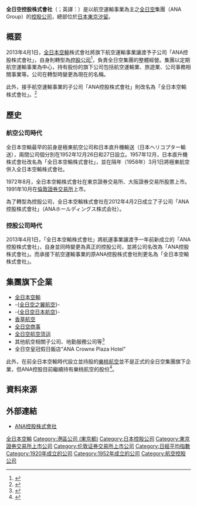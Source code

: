 {{noteTA
|1=zh-cn:全日空航空; zh-tw:全日本空輸; zh-hk:全日空; zh-sg:全日本航空
}}
{{Infobox company
| name                = ANA控股株式會社
| name_en             = ANA HOLDINGS INC.
| logo                = [[File:All_Nippon_Airways_Logo.svg|200px]]
| type                = [[上市公司|上市公司]]
| original_text       = ANAホールディングス株式会社
| other_text          = 全日空、ANA、ANA HD
| traded_as           = {{Tyo|9202}}
| predecessor         = [[全日本空輸|全日本空輸]]
| successor           = 
| foundation          = {{Start date|1952|12|27}}（日本直升機公司）<br>{{Start date|1920|02|09}}（公司登記上的日期）
| defunct             = <!-- {{End date|YYYY|MM|DD}} -->
| location            = [[日本|日本]] 〒105-7133<br/>[[東京都|東京都]][[港區_(東京都)|港區]][[東新橋_(東京都港區)|東新橋]]一丁目5番2號<br/>[[汐留城市中心|汐留城市中心]]
| chairman            = [[伊東信一郎|伊東信一郎]]
| industry            = [[航空|航空運輸業]]
| products            = 
| services            = 集團經營戰略擬定<br>經營、管理及附加業務等
| revenue             = 連結：1兆4835億8100萬日元<br>單獨：1兆2936億0600萬日元<br>（2013年，全日空時期）
| operating_income    = 
| net_income          = 
| assets              = 連結：2兆1372億4200萬日元<br>單獨：2兆622億1500萬日元<br>（2013年，全日空時期）
| equity              = 連結：7731億0000萬日元<br>單獨：7313億6100萬日元<br>（2013年，全日空時期）
| num_employees       = 連結：32,634人、單獨：13,731人<br>（2013年，全日空時期）
| subsid              = [[全日本空輸|全日本空輸]]株式會社 100%
| homepage            = {{URL|www.anahd.co.jp}}
| accounting_period   = 3月31日
| major_shareholder   = [[日本Master_Trust信託銀行|日本Master Trust信託銀行]] 3.04%<br>[[日本トラスティ・サービス信託銀行|日本トラスティ・サービス信託銀行]] 2.75%<br>[[名古屋鐵道|名古屋鐵道]] 2.07%<br>[[THE_BANK_OF_NEW_YORK_MELLON_SA/NV_10|THE BANK OF NEW YORK MELLON SA/NV 10]] 1.19%<br>[[東京海上日動火災保險|東京海上日動火災保險]] 1.14%
| footnotes           = 2013年4月1日從全日本空輸株式會社轉型為持股公司，並更名為ANA控股株式會社。以上的經營數字為轉型前的全日空時期之數值。
}}

'''全日空控股株式會社'''（{{jpn|j=ANAホールディングス株式会社}}；英譯：{{lang|en|ANA HOLDINGS INC.}}）是以航空運輸事業為主之[[全日空|全日空]]集團（ANA Group）的[[控股公司|控股公司]]，總部位於[[日本|日本]][[東京|東京]][[汐留|汐留]]。

== 概要 ==
2013年4月1日，[[全日本空輸|全日本空輸]]株式會社將旗下航空運輸事業讓渡予子公司「ANA控股株式會社」，自身則轉型為[[控股公司|控股公司]]<ref>{{cite news |url=http://jp.reuters.com/article/topNews/idJPTYE81K44S20120217 |title=全日空が新グループ経営戦略、13年4月に持ち株会社制へ |publisher=ロイター |date=2012-02-17 |accessdate=2014-02-26 |archive-date=2014-03-02 |archive-url=https://web.archive.org/web/20140302125526/http://jp.reuters.com/article/topNews/idJPTYE81K44S20120217 |dead-url=no }}</ref>，負責全日空集團的整體經營。集團以定期航空運輸事業為中心，持有股份的旗下公司包括航空運輸業、旅遊業、公司事務相關事業等。公司在轉型時變更為現在的名稱。

此外，接手航空運輸事業的子公司「ANA控股株式會社」則改名為「全日本空輸株式會社」。<ref>{{cite web |url=http://www.ana.co.jp/pr/12_0406/pdf/12-025-1.pdf |title=持株会社制移行に伴う会社分割並びに定款変更（商号および事業目的の変更）に関するお知らせ |publisher=全日本空輸 |work=ニュースリリース |date=2012-05-15 |accessdate=2014-02-26 |archive-date=2012-06-20 |archive-url=https://web.archive.org/web/20120620210748/https://www.ana.co.jp/pr/12_0406/pdf/12-025-1.pdf |dead-url=no }}</ref>

== 歷史 ==
=== 航空公司時代 ===
{{Main|全日本空輸#歷史|l1=全日本空輸歷史}}

全日本空輸最早的前身是極東航空公司和日本直升機輸送（日本ヘリコプター輸送），兩間公司個分別在1952年12月26日和27日設立。1957年12月，日本直升機株式會社改名為「全日本空輸株式會社」，並在隔年（1958年）3月1日將極東航空併入全日本空輸株式會社。

1972年8月，全日本空輸株式會社在東京證券交易所、大阪證券交易所股票上市。1991年10月在[[倫敦證券交易所|倫敦證券交易所]]上市。

為了轉型為控股公司，全日本空輸株式會社在2012年4月2日成立了子公司「ANA控股株式會社」（ANAホールディングス株式会社）。

=== 控股公司時代 ===
2013年4月1日，「全日本空輸株式會社」將航運事業讓渡予一年前新成立的「ANA控股株式會社」，自身並同時變更為真正的控股公司，並將公司名改為「ANA控股株式會社」。而承接下航空運輸事業的原ANA控股株式會社則更名為「全日本空輸株式會社」。

== 集團旗下企業 ==
* [[全日本空輸|全日本空輸]]
* -{[[全日空之翼航空|全日空之翼航空]]}-
* -{[[全日空日本航空|全日空日本航空]]}-
* [[香草航空|香草航空]]
* [[全日空商事|全日空商事]]
* [[全日空航空货运|全日空航空货运]]
* 其他航空相關子公司、地勤服務公司等<ref>{{Cite web |url=http://www.anahd.co.jp/company/aboutana/ |title=ANAグループの事業 |accessdate=2014-02-26 |archive-date=2014-02-26 |archive-url=https://web.archive.org/web/20140226145122/http://www.anahd.co.jp/company/aboutana/ |dead-url=no }}</ref>
*全日空皇冠假日飯店"ANA Crowne Plaza Hotel"

此外，在前全日本空輸時代設立並持股的[[樂桃航空|樂桃航空]]並不是正式的全日空集團旗下企業，但ANA控股目前繼續持有樂桃航空的股份<ref>{{cite web |url=http://www.ana.co.jp/pr/12_0103/11a-179.html |title=グループ経営体制変更の検討について |publisher=全日本空輸株式会社 |work=プレスリリース |date=2012-02-17 |accessdate=2014-02-26 |archive-date=2014-03-02 |archive-url=https://web.archive.org/web/20140302175327/http://www.ana.co.jp/pr/12_0103/11a-179.html |dead-url=no }}</ref>。

== 資料來源 ==
{{reflist}}

== 外部連結 ==
* [http://www.anahd.co.jp/ ANA控股株式會社]{{Wayback|url=http://www.anahd.co.jp/ |date=20140208050731 }}

{{TOPIX 100}}
{{日經平均指數}}
{{DEFAULTSORT:ANA Holdings}}

[[Category:全日本空輸|]]
[[Category:港區公司_(東京都)|Category:港區公司 (東京都)]]
[[Category:日本控股公司|Category:日本控股公司]]
[[Category:東京證券交易所上市公司|Category:東京證券交易所上市公司]]
[[Category:伦敦证券交易所上市公司|Category:伦敦证券交易所上市公司]]
[[Category:日經平均指數|Category:日經平均指數]]
[[Category:1920年成立的公司|Category:1920年成立的公司]]
[[Category:1952年成立的公司|Category:1952年成立的公司]]
[[Category:航空控股公司|Category:航空控股公司]]